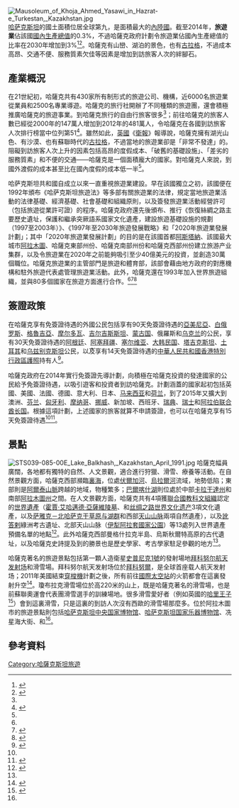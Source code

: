 {{NoteTA
|T=哈萨克斯坦旅游业; zh-hant:哈薩克旅遊業;
|1=zh-hans: 哈萨克斯坦; zh-hant:哈薩克;}}
[[File:Mausoleum_of_Khoja_Ahmed_Yasawi_in_Hazrat-e_Turkestan,_Kazakhstan.jpg|thumb]]
[[哈萨克斯坦|哈萨克斯坦]]的國土面積位居全球第九，是面積最大的[[內陸國|內陸國]]。截至2014年，'''旅遊業'''佔該國[[國內生產總值|國內生產總值]]的0.3%，不過哈薩克政府計劃令旅遊業佔國內生產總值的比率在2030年增加到3%<ref name="Lillis">{{cite news|url=http://www.theguardian.com/world/2014/jul/17/kazakhstan-eases-visa-restrictions-attract-tourists|title=Summer holiday in Kazakhstan? Astana eases visa restrictions to attract tourists|last=Lillis|first=Joanna|date=2014-07-17|work=EurasiaNet|publisher=The Guardian|accessdate=2015-11-18|location=Kazakhstan|archive-date=2015-11-18|archive-url=https://web.archive.org/web/20151118030401/http://www.theguardian.com/world/2014/jul/17/kazakhstan-eases-visa-restrictions-attract-tourists|dead-url=no}}</ref><ref>{{cite web|url=http://www.eurasianet.org/node/68601|title=Kazakhstan: Astana Announces Visa-Free Travel for 10 High-Investing States|last=Lillis|first=Joanna|date=2014-06-16|work=EurasiaNet.org|publisher=New East Network|accessdate=2015-11-18|archive-date=2018-07-13|archive-url=https://web.archive.org/web/20180713204745/https://eurasianet.org/node/68601|dead-url=no}}</ref>。哈薩克有山巒、湖泊的景色，也有[[古拉格|古拉格]]，不過成本高昂、交通不便、服務質素欠佳等因素是增加到訪旅客人次的絆腳石。

== 產業概況 ==
在21世紀初，哈薩克共有430家所有制形式的旅遊公司、機構，近6000名旅遊業從業員和2500名專業導遊。哈薩克的旅行社開辦了不同種類的旅遊團，還會積極推廣哈薩克的旅遊事業。到哈薩克旅行的自由行旅客很多<ref name=xu/>；前往哈薩克的旅客人數已經從2000年的147萬人增加到2012年的481萬人，令哈薩克在各國到訪旅客人次排行榜當中位列第51<ref>{{cite web|url=http://databank.worldbank.org/data/reports.aspx?source=2&country=KAZ|title=World DataBank: World Development Indicators|date=2016|publisher=The World Bank Group|accessdate=2016-11-30|location=Washington, DC|archive-date=2016-12-28|archive-url=https://web.archive.org/web/20161228124148/http://databank.worldbank.org/data/reports.aspx?source=2&country=KAZ|dead-url=no}}</ref>。雖然如此，[[英國|英國]]《[[衛報|衛報]]》報導說，哈薩克擁有湖光山色、有沙漠、也有蘇聯時代的[[古拉格|古拉格]]，不過當地的旅遊業卻是「非常不發達」的。阻礙到訪旅客人次上升的因素包括高昂的度假成本、「破舊的基礎設施」、「差劣的服務質素」和不便的交通——哈薩克是一個面積龐大的國家。對哈薩克人來說，到國外渡假的成本甚至比在國內度假的成本低一半<ref name="Lillis" />。

哈萨克斯坦共和國自成立以來一直重視旅遊業建設。早在該國獨立之初，該國便在1992年頒布《哈萨克斯坦旅遊法》等多部有關旅遊業的法律，規定當地旅遊業活動的法律基礎、經濟基礎、社會基礎和組織原則，以及簽發旅遊業活動經營許可（包括旅遊從業許可證）的程序。哈薩克政府還先後頒布、推行《恢復絲綢之路主要歷史遺址，保護和繼承突厥語系國家文化遺產，建設旅遊基礎設施的規劃（1997至2003年）》、《1997年至2030年旅遊發展戰略》和「2020年旅遊業發展計劃」；其中「2020年旅遊業發展計劃」的目的是在該國首都[[阿斯塔納|阿斯塔納]]、該國最大城市[[阿拉木圖|阿拉木圖]]、哈薩克東部州份、哈薩克南部州份和哈薩克西部州份建立旅游产业集群，以及令旅遊業在2020年之前能夠吸引至少40億美元的投資，並創造30萬個職位。哈薩克旅遊業的主管部門是旅遊和體育部，該部會藉由地方政府的對應機構和駐外旅遊代表處管理旅遊業活動。此外，哈薩克還在1993年加入世界旅遊組織，並與80多個國家在旅遊方面進行合作。<ref name=Lillis/><ref>{{cite news|url=http://en.tengrinews.kz/environment/Kazakhstan-to-develop-its-tourism-industry-254241/|title=Kazakhstan to develop its tourism industry|last=Satayeva|first=Assel|coauthors=Assel Satubaldina|date=2014-06-18|work=Tengri News|publisher=Effective Media Liaison|accessdate=2015-11-18|location=Almaty|archive-date=2015-11-19|archive-url=https://web.archive.org/web/20151119065420/http://en.tengrinews.kz/environment/Kazakhstan-to-develop-its-tourism-industry-254241/|dead-url=yes}}</ref><ref name=xu>{{cite book|author1=徐海燕|title=哈薩克斯坦：新絲綢之路上的明珠|date=2015|publisher=香港城市大學出版社|isbn=978-962-937-244-6|pages=xv, 224-228}}</ref>

== 簽證政策 ==
在哈薩克享有免簽證待遇的外國公民包括享有90天免簽證待遇的[[亞美尼亞|亞美尼亞]]、[[白俄罗斯|白俄罗斯]]、[[格魯吉亞|格魯吉亞]]、[[摩尔多瓦|摩尔多瓦]]、[[吉尔吉斯斯坦|吉尔吉斯斯坦]]、[[蒙古国|蒙古国]]、俄羅斯和[[乌克兰|乌克兰]]的公民，享有30天免簽證待遇的[[阿根廷|阿根廷]]、[[阿塞拜疆|阿塞拜疆]]、[[塞尔维亚|塞尔维亚]]、[[大韩民国|大韩民国]]、[[塔吉克斯坦|塔吉克斯坦]]、[[土耳其|土耳其]]和[[乌兹别克斯坦|乌兹别克斯坦]]公民，以及້享有14天免簽證待遇的[[中華人民共和國香港特別行政區護照|中華人民共和國香港特別行政區護照]]持有人<ref>{{cite web|url=https://www.timaticweb.com/cgi-bin/tim_website_client.cgi?FullText=1&COUNTRY=KZ&SECTION=VI&SUBSECTION=00&user=KLMB2C&subuser=KLMB2C|title=Visa Information|date=2016-11-30|work=Timatic|publisher=International Air Transport Association|accessdate=2016-11-30|archive-date=2014-03-14|archive-url=https://archive.today/20140314210737/https://www.timaticweb.com/cgi-bin/tim_website_client.cgi?FullText=1&COUNTRY=KZ&SECTION=VI&SUBSECTION=00&user=KLMB2C&subuser=KLMB2C|dead-url=yes}}</ref>。

哈薩克政府在2014年實行免簽證先導計劃，向積極在哈薩克投資的發達國家的公民給予免簽證待遇，以吸引遊客和投資者到訪哈薩克。計劃涵蓋的國家起初包括英國、美國、法國、德國、意大利、日本、[[马来西亚|马来西亚]]和[[荷兰|荷兰]]，到了2015年又擴大到澳洲、[[芬兰|芬兰]]、[[匈牙利|匈牙利]]、[[摩纳哥|摩纳哥]]、[[挪威|挪威]]、新加坡、西班牙、[[瑞典|瑞典]]、[[瑞士|瑞士]]和[[阿拉伯联合酋长国|阿拉伯联合酋长国]]。根據這項計劃，上述國家的旅客就算不申請簽證，也可以在哈薩克享有15天免簽證待遇<ref name="Lillis" /><ref>{{cite news|url=http://astanatimes.com/2015/07/kazakhstan-expands-visa-free-regime-up-to-19-countries-extends-it-to-end-of-2017/|title=Kazakhstan Expands Visa-Free Regime up to 19 Countries, Extends It to End of 2017|last=Turebekova|first=Aiman|date=2015-07-02|work=Astana Times|accessdate=2015-11-18|archive-date=2015-11-17|archive-url=https://web.archive.org/web/20151117020910/http://astanatimes.com/2015/07/kazakhstan-expands-visa-free-regime-up-to-19-countries-extends-it-to-end-of-2017/|dead-url=no}}</ref>。

== 景點 ==
[[File:STS039-085-00E_Lake_Balkhash,_Kazakhstan_April_1991.jpg|thumb]]
哈薩克幅員廣闊，各地都有獨特的自然、人文景觀，適合進行狩獵、滑雪、療養等活動。在自然景觀方面，哈薩克西部瀕臨[[裏海|裏海]]，位處[[伏爾加河|伏爾加河]]、[[烏拉爾河|烏拉爾河]]流域，地勢低陷；東部則是[[阿爾泰山脈|阿爾泰山脈]]跨越的地域，物種繁多；[[巴爾喀什湖|巴爾喀什湖]]則位處於中部[[卡拉干達州|卡拉干達州]]和南部[[阿拉木圖州|阿拉木圖州]]之間。在人文景觀方面，哈薩克共有4項獲[[聯合國教科文組織|聯合國教科文組織]]認定的[[世界遺產|世界遺產]]（[[霍賈·艾哈邁德·亞薩維陵墓|霍賈·艾哈邁德·亞薩維陵墓]]、{{en-link|泰姆格里考古景觀岩刻|Petroglyphs within the Archaeological Landscape of Tamgaly}}和[[丝绸之路世界文化遗产|丝绸之路世界文化遗产]]3項文化遺產，以及[[萨雅克－北哈萨克干草原与湖群|萨雅克－北哈萨克干草原与湖群]]和西部[[天山山脉|天山山脉]]兩項自然遺產），以及[[訛答剌|訛答剌]]綠洲考古遺址、北部天山山脉（[[伊犁阿拉套國家公園|伊犁阿拉套國家公園]]）等13處列入世界遺產預備名單的地點<ref name="UNESCO">{{cite web|url=http://whc.unesco.org/en/statesparties/kz|title=Kazakhstan|date=2016|publisher=UNESCO World Heritage Centre|accessdate=2016-11-30|location=Paris|archive-date=2012-02-24|archive-url=https://www.webcitation.org/65gp27OUl?url=http://whc.unesco.org/en/statesparties/kz|dead-url=no}}</ref>。此外哈薩克西部曼格什拉克半島、烏斯秋爾特高原的古代遺址，以及哈薩克史詩提及到的勝景也是歷史學家、考古學家駐足參觀的地方<ref name=xu/>。

哈薩克著名的旅遊景點包括第一顆人造衛星[[史普尼克1號|史普尼克1號]]的發射場地[[拜科努尔航天发射场|拜科努尔航天发射场]]和{{en-link|瓊布拉克|Shymbulak}}滑雪場。拜科努尔航天发射场位於[[拜科努爾|拜科努爾]]，是全球首座载人航天发射场；2011年美國結束[[穿梭機|穿梭機]]計劃之後，所有前往[[國際太空站|國際太空站]]的火箭都會在這裏發射升空<ref>{{cite web|url=http://www.telegraph.co.uk/news/worldnews/asia/kazakhstan/12047437/Inside-Baikonur-the-space-station-that-will-send-Major-Tim-Peake-into-space.html|title=Inside Baikonur, the space station that will send Major Tim Peake into space|last=Oliphant|first=Roland|date=2015-12-13|work=The Telegraph|publisher=Telegraph Media Group|accessdate=2016-11-29|location=Baikonur|archive-date=2016-12-27|archive-url=https://web.archive.org/web/20161227201718/http://www.telegraph.co.uk/news/worldnews/asia/kazakhstan/12047437/Inside-Baikonur-the-space-station-that-will-send-Major-Tim-Peake-into-space.html|dead-url=no}}</ref>。瓊布拉克滑雪場位於高220米的山上，既是哈薩克著名的滑雪場，也是前蘇聯奧運會代表團滑雪選手的訓練場地。很多滑雪愛好者（例如英國的[[哈里王子|哈里王子]]<ref name="PrinceHarry">{{cite news|url=http://www.telegraph.co.uk/travel/snowandski/10720930/Prince-Harry-in-Kazakhstan-ski-resorts-and-other-attractions.html|title=Prince Harry in Kazakhstan: ski resorts and other attractions|date=2014-03-25|work=The Daily Telegraph|publisher=Telegraph Media Group|accessdate=2015-12-11|archive-date=2015-12-01|archive-url=https://web.archive.org/web/20151201021923/http://www.telegraph.co.uk/travel/snowandski/10720930/Prince-Harry-in-Kazakhstan-ski-resorts-and-other-attractions.html|dead-url=no}}</ref>）會到這裏滑雪，只是這裏的到訪人次沒有西歐的滑雪場那麼多。位於阿拉木圖市的旅遊景點則包括[[哈萨克斯坦中央国家博物馆|哈萨克斯坦中央国家博物馆]]、[[哈萨克斯坦国家乐器博物馆|哈萨克斯坦国家乐器博物馆]]、冼星海大街、{{en-link|潘菲洛夫28勇士紀念公園|Park of 28 Panfilov Guardsmen}}和{{en-link|阿拉木圖電視塔|Almaty Tower}}<ref name=xu/>。

==參考資料==
{{reflist|30em}}
{{commonscat|Tourism in Kazakhstan}}

{{亚洲题目|旅游业}}

[[Category:哈薩克斯坦旅遊|Category:哈薩克斯坦旅遊]]